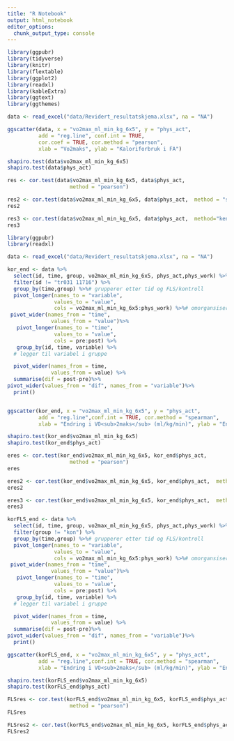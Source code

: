 ```yaml
---
title: "R Notebook"
output: html_notebook
editor_options: 
  chunk_output_type: console
---
```

```r
library(ggpubr)
library(tidyverse)
library(knitr)
library(flextable)
library(ggplot2)
library(readxl)
library(kableExtra)
library(ggtext)
library(ggthemes)

data <- read_excel("data/Revidert_resultatskjema.xlsx", na = "NA")

ggscatter(data, x = "vo2max_ml_min_kg_6x5", y = "phys_act", 
          add = "reg.line", conf.int = TRUE, 
          cor.coef = TRUE, cor.method = "pearson",
          xlab = "Vo2maks", ylab = "Kaloriforbruk i FA")

shapiro.test(data$vo2max_ml_min_kg_6x5)
shapiro.test(data$phys_act)

res <- cor.test(data$vo2max_ml_min_kg_6x5, data$phys_act, 
                    method = "pearson")

res2 <- cor.test(data$vo2max_ml_min_kg_6x5, data$phys_act,  method = "spearman")
res2

res3 <- cor.test(data$vo2max_ml_min_kg_6x5, data$phys_act,  method="kendall")
res3


```

```r
library(ggpubr)
library(readxl)

data <- read_excel("data/Revidert_resultatskjema.xlsx", na = "NA")

kor_end <- data %>%
  select(id, time, group, vo2max_ml_min_kg_6x5, phys_act,phys_work) %>%
  filter(id != "tr031 11716") %>%
  group_by(time,group) %>%# grupperer etter tid og FLS/kontroll
  pivot_longer(names_to = "variable", 
               values_to = "value",
               cols = vo2max_ml_min_kg_6x5:phys_work) %>%# omorgansiserer tallene for å få verdier nedover
 pivot_wider(names_from = "time",
              values_from = "value")%>%
   pivot_longer(names_to = "time", 
               values_to = "value",
               cols = pre:post) %>%
   group_by(id, time, variable) %>% 
  # legger til variabel i gruppe

  pivot_wider(names_from = time, 
              values_from = value) %>%
  summarise(dif = post-pre)%>%
pivot_wider(values_from = "dif", names_from = "variable")%>%
  print()


ggscatter(kor_end, x = "vo2max_ml_min_kg_6x5", y = "phys_act",
          add = "reg.line",conf.int = TRUE, cor.method = "spearman",
          xlab = "Endring i VO<sub>2maks</sub> (ml/kg/min)", ylab = "Endring i Kcal/uke i FA") + theme_clean(base_size = 17) + theme(axis.title.x = element_markdown(size = 15))

shapiro.test(kor_end$vo2max_ml_min_kg_6x5)
shapiro.test(kor_end$phys_act)

eres <- cor.test(kor_end$vo2max_ml_min_kg_6x5, kor_end$phys_act, 
                    method = "pearson")
eres

eres2 <- cor.test(kor_end$vo2max_ml_min_kg_6x5, kor_end$phys_act,  method = "spearman")
eres2

eres3 <- cor.test(kor_end$vo2max_ml_min_kg_6x5, kor_end$phys_act,  method="kendall")
eres3

korFLS_end <- data %>%
  select(id, time, group, vo2max_ml_min_kg_6x5, phys_act,phys_work) %>%
  filter(group != "kon") %>%
  group_by(time,group) %>%# grupperer etter tid og FLS/kontroll
  pivot_longer(names_to = "variable", 
               values_to = "value",
               cols = vo2max_ml_min_kg_6x5:phys_work) %>%# omorgansiserer tallene for å få verdier nedover
 pivot_wider(names_from = "time",
              values_from = "value")%>%
   pivot_longer(names_to = "time", 
               values_to = "value",
               cols = pre:post) %>%
   group_by(id, time, variable) %>% 
  # legger til variabel i gruppe

  pivot_wider(names_from = time, 
              values_from = value) %>%
  summarise(dif = post-pre)%>%
pivot_wider(values_from = "dif", names_from = "variable")%>%
  print()

ggscatter(korFLS_end, x = "vo2max_ml_min_kg_6x5", y = "phys_act", 
          add = "reg.line",conf.int = TRUE, cor.method = "spearman",
          xlab = "Endring i VO<sub>2maks</sub> (ml/kg/min)", ylab = "Endring i Kcal/uke i FA") + theme_clean(base_size = 17) + theme(axis.title.x = element_markdown(size = 15))

shapiro.test(korFLS_end$vo2max_ml_min_kg_6x5)
shapiro.test(korFLS_end$phys_act)

FLSres <- cor.test(korFLS_end$vo2max_ml_min_kg_6x5, korFLS_end$phys_act, 
                    method = "pearson")
FLSres

FLSres2 <- cor.test(korFLS_end$vo2max_ml_min_kg_6x5, korFLS_end$phys_act,  method = "spearman")
FLSres2

```


